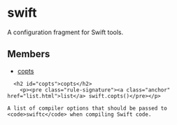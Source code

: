 <html devsite>
<head>
  <meta name="project_path" value="/_project.yaml">
  <meta name="book_path" value="/versions/6.0.0/_book.yaml">
</head>
<body>

<h1 class="page-title" id="modules.swift">swift</h1>

<!-- {% raw %} -->

A configuration fragment for Swift tools.

<h2>Members</h2>
<ul>
    <li>
    <a href="#copts">copts</a>
  </li>
  </ul>

      <h2 id="copts">copts</h2>
        <p><pre class="rule-signature"><a class="anchor" href="list.html">list</a> swift.copts()</pre></p>

    A list of compiler options that should be passed to <code>swiftc</code> when compiling Swift code.



</body>
</html>

<!-- {% endraw %} -->
